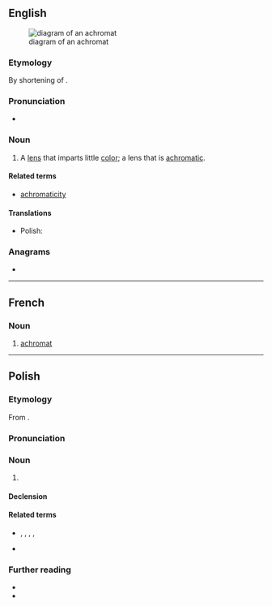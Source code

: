 ==English==
[[File:Achromat doublet en.svg|right|thumb|diagram of an achromat]]

===Etymology===
By shortening of {{m|en|achromatic}}.

===Pronunciation===
* {{a|US|UK}} {{IPA|en|/ˈæ.kɹəʊ.mæt/}}

===Noun===
{{en-noun}}

# A [[lens]] that imparts little [[color]]; a lens that is [[achromatic]].

====Related terms====
* [[achromaticity]]

====Translations====
{{trans-top}}
{{trans-mid}}
* Polish: {{t+|pl|achromat|m}}
{{trans-bottom}}

===Anagrams===
* {{anagrams|en|a=aachmort|trachoma}}

----

==French==

===Noun===
{{fr-noun|m}}

# [[#English|achromat]]

----

==Polish==
{{wp|lang=pl}}

===Etymology===
From {{af|pl|a-|chromato-|-at}}.

===Pronunciation===
{{pl-p|a'chro.mat|a=Pl-achromat.ogg}}

===Noun===
{{pl-noun|m-in}}

# {{l|en|[[achromat]], achromatic lens}}

====Declension====
{{pl-decl-noun-m-in}}

====Related terms====
* {{q|nouns}} {{l|pl|achromatop}}, {{l|pl|achromatopsja}}, {{l|pl|achromatyczność}}, {{l|pl|achromatyzacja}}, {{l|pl|achromatyzm}}
* {{q|adjective}} {{l|pl|achromatyczny}}

===Further reading===
* {{R:pl:WSJP}}
* {{R:PWN}}

{{C|pl|Light|Optics}}